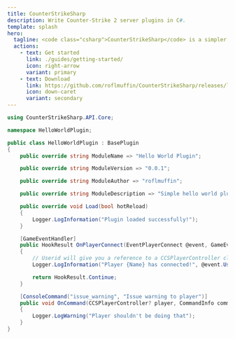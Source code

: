 ```yaml
---
title: CounterStrikeSharp
description: Write Counter-Strike 2 server plugins in C#.
template: splash
hero:
  tagline: <code class="csharp">CounterStrikeSharp</code> is a simpler way to write CS2 server plugins.
  actions:
    - text: Get started
      link: ./guides/getting-started/
      icon: right-arrow
      variant: primary
    - text: Download
      link: https://github.com/roflmuffin/CounterStrikeSharp/releases/latest
      icon: down-caret
      variant: secondary
---
```

```csharp title='HelloWorldPlugin.cs'
using CounterStrikeSharp.API.Core;

namespace HelloWorldPlugin;

public class HelloWorldPlugin : BasePlugin
{
    public override string ModuleName => "Hello World Plugin";

    public override string ModuleVersion => "0.0.1";

    public override string ModuleAuthor => "roflmuffin";

    public override string ModuleDescription => "Simple hello world plugin";

    public override void Load(bool hotReload)
    {
        Logger.LogInformation("Plugin loaded successfully!");
    }

    [GameEventHandler]
    public HookResult OnPlayerConnect(EventPlayerConnect @event, GameEventInfo info)
    {
        // Userid will give you a reference to a CCSPlayerController class
        Logger.LogInformation("Player {Name} has connected!", @event.Userid.PlayerName);

        return HookResult.Continue;
    }

    [ConsoleCommand("issue_warning", "Issue warning to player")]
    public void OnCommand(CCSPlayerController? player, CommandInfo command)
    {
        Logger.LogWarning("Player shouldn't be doing that");
    }
}
```
